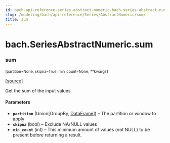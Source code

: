 ```yaml
---
id: bach-api-reference-series-abstract-numeric-bach-series-abstract-numeric-sum
slug: /modeling/bach/api-reference/Series/AbstractNumeric/sum/
title: sum
---
```


# bach.SeriesAbstractNumeric.sum

<div className="method">

### <span className="name">sum</span>

<small className="parameter-list">(<span className="parameter" id="partition">partition=None</span>, <span className="parameter" id="skipna">skipna=True</span>, <span className="parameter" id="min_count">min_count=None</span>, <span className="parameter" id="**">\*\*kwargs</span></small>)


&#8203;<span className="view-source">[[source]](https://github.com/objectiv/objectiv-analytics/blob/main/bach/bach/series/series_numeric.py)</span>

<div className="content">

Get the sum of the input values.


#### Parameters

* **`partition`** (Union[GroupBy, [DataFrame](/modeling/bach/api-reference/DataFrame/bach.DataFrame.mdx)]) – The partition or window to apply
* **`skipna`** (bool) – Exclude NA/NULL values
* **`min_count`** (int) – This minimum amount of values (not NULL) to be present before returning a result.



</div>


</div>
